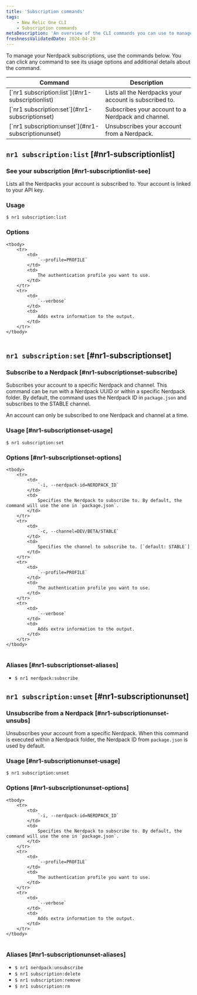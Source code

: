```yaml
---
title: 'Subscription commands'
tags:
    - New Relic One CLI
    - Subscription commands
metaDescription: 'An overview of the CLI commands you can use to manage your Nerdpack subscriptions.'
freshnessValidatedDate: 2024-04-29
---
```


To manage your Nerdpack subscriptions, use the commands below. You can click any command to see its usage options and additional details about the command.

<table>
    <thead>
        <tr>
            <th>
                Command
            </th>
            <th>
                Description
            </th>
        </tr>
    </thead>
    <tbody>
        <tr>
        <tr>
            <td>
                [`nr1 subscription:list`](#nr1-subscriptionlist)
            </td>
            <td>
                Lists all the Nerdpacks your account is subscribed to.
            </td>
        </tr>
            <td>
                [`nr1 subscription:set`](#nr1-subscriptionset) 
            </td>
            <td>
                Subscribes your account to a Nerdpack and channel.
            </td>
        </tr>
        <tr>
            <td>
                [`nr1 subscription:unset`](#nr1-subscriptionunset)
            </td>
            <td>
                Unsubscribes your account from a Nerdpack.
            </td>
        </tr>        
    </tbody>
</table>

## `nr1 subscription:list` [#nr1-subscriptionlist]

### See your subscription [#nr1-subscriptionlist-see]

Lists all the Nerdpacks your account is subscribed to. Your account is linked to your API key.

### Usage
`$ nr1 subscription:list` 

### Options

<table>

    <tbody>
        <tr>
            <td>
                `--profile=PROFILE`
            </td>
            <td>
                The authentication profile you want to use.
            </td>
        </tr>
        <tr>
            <td>
                `--verbose`
            </td>
            <td>
                Adds extra information to the output.
            </td>
        </tr>
    </tbody>
</table>



## `nr1 subscription:set` [#nr1-subscriptionset]

### Subscribe to a Nerdpack [#nr1-subscriptionset-subscribe]

Subscribes your account to a specific Nerdpack and channel. This command can be run with a Nerdpack UUID or within a specific Nerdpack folder. By default, the command uses the Nerdpack ID in `package.json` and subscribes to the STABLE channel.

An account can only be subscribed to one Nerdpack and channel at a time. 

### Usage [#nr1-subscriptionset-usage]

`$ nr1 subscription:set` 

### Options [#nr1-subscriptionset-options]


<table>

    <tbody>
        <tr>
            <td>
                `-i, --nerdpack-id=NERDPACK_ID`
            </td>
            <td>
                Specifies the Nerdpack to subscribe to. By default, the command will use the one in `package.json`.
            </td>
        </tr>
        <tr>
            <td>
                `-c, --channel=DEV/BETA/STABLE`
            </td>
            <td>
                Specifies the channel to subscribe to. [`default: STABLE`]
            </td>
        </tr>
        <tr>
            <td>
                `--profile=PROFILE`
            </td>
            <td>
                The authentication profile you want to use.
            </td>
        </tr>
        <tr>
            <td>
                `--verbose` 
            </td>
            <td>
                Adds extra information to the output.
            </td>
        </tr>
    </tbody>
</table>


### Aliases [#nr1-subscriptionset-aliases]

* `$ nr1 nerdpack:subscribe`



## `nr1 subscription:unset` [#nr1-subscriptionunset]

### Unsubscribe from a Nerdpack [#nr1-subscriptionunset-unsubs]

Unsubscribes your account from a specific Nerdpack. When this command is executed within a Nerdpack folder, the Nerdpack ID from `package.json` is used by default.

### Usage [#nr1-subscriptionunset-usage]

`$ nr1 subscription:unset` 

### Options [#nr1-subscriptionunset-options]

<table>

    <tbody>
        <tr>
            <td>
                `-i, --nerdpack-id=NERDPACK_ID`
            </td>
            <td>
                Specifies the Nerdpack to subscribe to. By default, the command will use the one in `package.json`.
            </td>
        </tr>
        <tr>
            <td>
                `--profile=PROFILE`
            </td>
            <td>
                The authentication profile you want to use.
            </td>
        </tr>
        <tr>
            <td>
                `--verbose`
            </td>
            <td>
                Adds extra information to the output.
            </td>
        </tr>
    </tbody>
</table>



### Aliases [#nr1-subscriptionunset-aliases]

* `$ nr1 nerdpack:unsubscribe`
* `$ nr1 subscription:delete`
* `$ nr1 subscription:remove`
* `$ nr1 subscription:rm`

